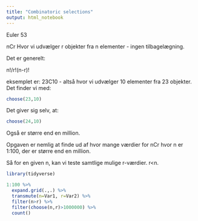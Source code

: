 ```yaml
---
title: "Combinatoric selections"
output: html_notebook
---
```


Euler 53

nCr 
Hvor vi udvælger r objekter fra n elementer - ingen tilbagelægning.

Det er generelt:

n!/r!(n-r)!

eksemplet er:
23C10 - altså hvor vi udvælger 10 elementer fra 23 objekter. Det finder vi med:

```r
choose(23,10)
```


Det giver sig selv, at:
```r
choose(24,10)
```
Også er større end en million.

Opgaven er nemlig at finde ud af hvor mange værdier for nCr hvor n er 1:100, der er større end en million.

Så for en given n, kan vi teste samtlige mulige r-værdier. r<n.


```r
library(tidyverse)

1:100 %>% 
  expand.grid(.,.) %>% 
  transmute(n=Var1, r=Var2) %>% 
  filter(n>r) %>% 
  filter(choose(n,r)>1000000) %>% 
  count()
  
```


